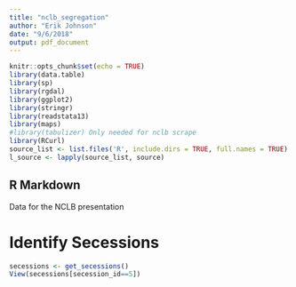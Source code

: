```yaml
---
title: "nclb_segregation"
author: "Erik Johnson"
date: "9/6/2018"
output: pdf_document
---
```


```r
knitr::opts_chunk$set(echo = TRUE)
library(data.table)
library(sp)
library(rgdal)
library(ggplot2)
library(stringr)
library(readstata13)
library(maps)
#library(tabulizer) Only needed for nclb scrape
library(RCurl)
source_list <- list.files('R', include.dirs = TRUE, full.names = TRUE)
l_source <- lapply(source_list, source)
```

## R Markdown

Data for the NCLB presentation

# Identify Secessions

```r
secessions <- get_secessions()
View(secessions[secession_id==5])
```